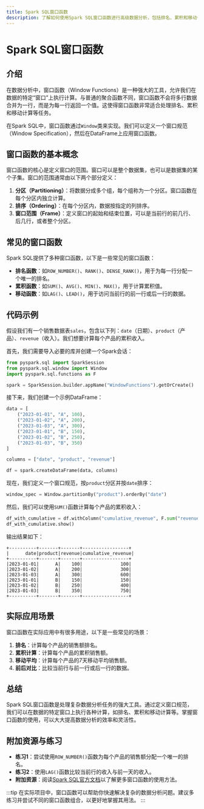 ```yaml
---
title: Spark SQL窗口函数
description: 了解如何使用Spark SQL窗口函数进行高级数据分析，包括排名、累积和移动计算等操作。
---
```


# Spark SQL窗口函数

## 介绍

在数据分析中，窗口函数（Window Functions）是一种强大的工具，允许我们在数据的特定“窗口”上执行计算。与普通的聚合函数不同，窗口函数不会将多行数据合并为一行，而是为每一行返回一个值。这使得窗口函数非常适合处理排名、累积和移动计算等任务。

在Spark SQL中，窗口函数通过`Window`类来实现。我们可以定义一个窗口规范（Window Specification），然后在DataFrame上应用窗口函数。

## 窗口函数的基本概念

窗口函数的核心是定义窗口的范围。窗口可以是整个数据集，也可以是数据集的某个子集。窗口的范围通常由以下两个部分定义：

1. **分区（Partitioning）**：将数据分成多个组，每个组称为一个分区。窗口函数在每个分区内独立计算。
2. **排序（Ordering）**：在每个分区内，数据按指定的列排序。
3. **窗口范围（Frame）**：定义窗口的起始和结束位置，可以是当前行的前几行、后几行，或者整个分区。

## 常见的窗口函数

Spark SQL提供了多种窗口函数，以下是一些常见的窗口函数：

- **排名函数**：如`ROW_NUMBER()`、`RANK()`、`DENSE_RANK()`，用于为每一行分配一个唯一的排名。
- **累积函数**：如`SUM()`、`AVG()`、`MIN()`、`MAX()`，用于计算累积值。
- **移动函数**：如`LAG()`、`LEAD()`，用于访问当前行的前一行或后一行的数据。

## 代码示例

假设我们有一个销售数据表`sales`，包含以下列：`date`（日期）、`product`（产品）、`revenue`（收入）。我们想要计算每个产品的累积收入。

首先，我们需要导入必要的库并创建一个Spark会话：

```python
from pyspark.sql import SparkSession
from pyspark.sql.window import Window
import pyspark.sql.functions as F

spark = SparkSession.builder.appName("WindowFunctions").getOrCreate()
```

接下来，我们创建一个示例DataFrame：

```python
data = [
    ("2023-01-01", "A", 100),
    ("2023-01-02", "A", 200),
    ("2023-01-03", "A", 300),
    ("2023-01-01", "B", 150),
    ("2023-01-02", "B", 250),
    ("2023-01-03", "B", 350)
]

columns = ["date", "product", "revenue"]

df = spark.createDataFrame(data, columns)
```

现在，我们定义一个窗口规范，按`product`分区并按`date`排序：

```python
window_spec = Window.partitionBy("product").orderBy("date")
```

然后，我们可以使用`SUM()`函数计算每个产品的累积收入：

```python
df_with_cumulative = df.withColumn("cumulative_revenue", F.sum("revenue").over(window_spec))
df_with_cumulative.show()
```

输出结果如下：

```
+----------+-------+-------+-----------------+
|      date|product|revenue|cumulative_revenue|
+----------+-------+-------+-----------------+
|2023-01-01|      A|    100|              100|
|2023-01-02|      A|    200|              300|
|2023-01-03|      A|    300|              600|
|2023-01-01|      B|    150|              150|
|2023-01-02|      B|    250|              400|
|2023-01-03|      B|    350|              750|
+----------+-------+-------+-----------------+
```

## 实际应用场景

窗口函数在实际应用中有很多用途，以下是一些常见的场景：

1. **排名**：计算每个产品的销售额排名。
2. **累积计算**：计算每个产品的累积销售额。
3. **移动平均**：计算每个产品的7天移动平均销售额。
4. **前后对比**：比较当前行与前一行或后一行的数据。

## 总结

Spark SQL窗口函数是处理复杂数据分析任务的强大工具。通过定义窗口规范，我们可以在数据的特定窗口上执行各种计算，如排名、累积和移动计算等。掌握窗口函数的使用，可以大大提高数据分析的效率和灵活性。

## 附加资源与练习

- **练习1**：尝试使用`ROW_NUMBER()`函数为每个产品的销售额分配一个唯一的排名。
- **练习2**：使用`LAG()`函数比较当前行的收入与前一天的收入。
- **附加资源**：阅读[Spark SQL官方文档](https://spark.apache.org/docs/latest/sql-ref-functions.html)以了解更多窗口函数的使用方法。

:::tip
在实际项目中，窗口函数可以帮助你快速解决复杂的数据分析问题。建议多练习并尝试不同的窗口函数组合，以更好地掌握其用法。
:::